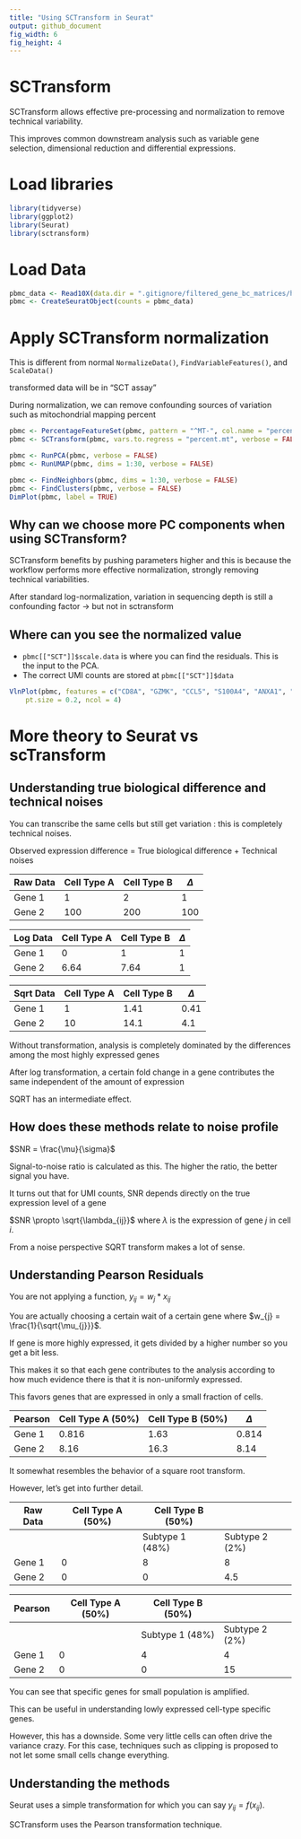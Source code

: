 ```yaml
---
title: "Using SCTransform in Seurat"
output: github_document
fig_width: 6
fig_height: 4
---
```


# SCTransform

SCTransform allows effective pre-processing and normalization to remove technical variability.

This improves common downstream analysis such as variable gene selection, dimensional reduction and differential expressions.

# Load libraries

```r
library(tidyverse)
library(ggplot2)
library(Seurat)
library(sctransform)
```

# Load Data

```r
pbmc_data <- Read10X(data.dir = ".gitignore/filtered_gene_bc_matrices/hg19/")
pbmc <- CreateSeuratObject(counts = pbmc_data)
```

# Apply SCTransform normalization

This is different from normal `NormalizeData()`, `FindVariableFeatures()`, and `ScaleData()`

transformed data will be in "SCT assay"

During normalization, we can remove confounding sources of variation such as mitochondrial mapping percent

```r
pbmc <- PercentageFeatureSet(pbmc, pattern = "^MT-", col.name = "percent.mt")
pbmc <- SCTransform(pbmc, vars.to.regress = "percent.mt", verbose = FALSE)
```

```r
pbmc <- RunPCA(pbmc, verbose = FALSE)
pbmc <- RunUMAP(pbmc, dims = 1:30, verbose = FALSE)

pbmc <- FindNeighbors(pbmc, dims = 1:30, verbose = FALSE)
pbmc <- FindClusters(pbmc, verbose = FALSE)
DimPlot(pbmc, label = TRUE)
```

## Why can we choose more PC components when using SCTransform?

SCTransform benefits by pushing parameters higher and this is because the workflow performs more effective normalization, strongly removing technical variabilities.

After standard log-normalization, variation in sequencing depth is still a confounding factor -\> but not in sctransform

## Where can you see the normalized value

-   `pbmc[["SCT"]]$scale.data` is where you can find the residuals. This is the input to the PCA.
-   The correct UMI counts are stored at `pbmc[["SCT"]]$data`

```r
VlnPlot(pbmc, features = c("CD8A", "GZMK", "CCL5", "S100A4", "ANXA1", "CCR7", "ISG15", "CD3D"),
    pt.size = 0.2, ncol = 4)
```

# More theory to Seurat vs scTransform

## Understanding true biological difference and technical noises

You can transcribe the same cells but still get variation : this is completely technical noises.

Observed expression difference = True biological difference + Technical noises

| Raw Data | Cell Type A | Cell Type B | $\Delta$ |
|----------|-------------|-------------|----------|
| Gene 1   | 1           | 2           | 1        |
| Gene 2   | 100         | 200         | 100      |

| Log Data | Cell Type A | Cell Type B | $\Delta$ |
|----------|-------------|-------------|----------|
| Gene 1   | 0           | 1           | 1        |
| Gene 2   | 6.64        | 7.64        | 1        |

| Sqrt Data | Cell Type A | Cell Type B | $\Delta$ |
|-----------|-------------|-------------|----------|
| Gene 1    | 1           | 1.41        | 0.41     |
| Gene 2    | 10          | 14.1        | 4.1      |

Without transformation, analysis is completely dominated by the differences among the most highly expressed genes

After log transformation, a certain fold change in a gene contributes the same independent of the amount of expression

SQRT has an intermediate effect.

## How does these methods relate to noise profile

$SNR = \frac{\mu}{\sigma}$

Signal-to-noise ratio is calculated as this. The higher the ratio, the better signal you have.

It turns out that for UMI counts, SNR depends directly on the true expression level of a gene

$SNR \propto \sqrt{\lambda_{ij}}$ where $\lambda$ is the expression of gene $j$ in cell $i$.

From a noise perspective SQRT transform makes a lot of sense.

## Understanding Pearson Residuals

You are not applying a function, $y_{ij} = w_{j} * x_{ij}$

You are actually choosing a certain wait of a certain gene where $w_{j} = \frac{1}{\sqrt{\mu_{j}}}$.

If gene is more highly expressed, it gets divided by a higher number so you get a bit less.

This makes it so that each gene contributes to the analysis according to how much evidence there is that it is non-uniformly expressed.

This favors genes that are expressed in only a small fraction of cells.

| Pearson | Cell Type A (50%) | Cell Type B (50%) | $\Delta$ |
|---------|-------------------|-------------------|----------|
| Gene 1  | 0.816             | 1.63              | 0.814    |
| Gene 2  | 8.16              | 16.3              | 8.14     |

It somewhat resembles the behavior of a square root transform.

However, let's get into further detail.

| Raw Data | Cell Type A (50%) | Cell Type B (50%) |                |
|----------|-------------------|-------------------|----------------|
|          |                   | Subtype 1 (48%)   | Subtype 2 (2%) |
| Gene 1   | 0                 | 8                 | 8              |
| Gene 2   | 0                 | 0                 | 4.5            |

| Pearson | Cell Type A (50%) | Cell Type B (50%) |                |
|---------|-------------------|-------------------|----------------|
|         |                   | Subtype 1 (48%)   | Subtype 2 (2%) |
| Gene 1  | 0                 | 4                 | 4              |
| Gene 2  | 0                 | 0                 | 15             |

You can see that specific genes for small population is amplified.

This can be useful in understanding lowly expressed cell-type specific genes.

However, this has a downside. Some very little cells can often drive the variance crazy. For this case, techniques such as clipping is proposed to not let some small cells change everything.

## Understanding the methods

Seurat uses a simple transformation for which you can say $y_{ij} = f(x_{ij})$.

SCTransform uses the Pearson transformation technique.

